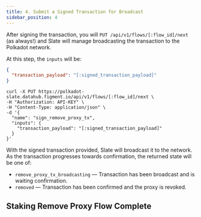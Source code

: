 ```yaml
---
title: 4. Submit a Signed Transaction for Broadcast
sidebar_position: 4
---
```


After signing the transaction, you will `PUT /api/v1/flows/[:flow_id]/next` (as always!) and Slate will manage broadcasting the transaction to the Polkadot network.

At this step, the `inputs` will be:

```json
{
  "transaction_payload": "[:signed_transaction_payload]"
}
```

```text
curl -X PUT https://polkadot-slate.datahub.figment.io/api/v1/flows/[:flow_id]/next \
-H "Authorization: API-KEY" \
-H "Content-Type: application/json" \
-d '{
  "name": "sign_remove_proxy_tx",
  "inputs": {
    "transaction_payload": "[:signed_transaction_payload]"
  }
}'
```

With the signed transaction provided, Slate will broadcast it to the network. As the transaction progresses towards confirmation, the returned state will be one of:

- `remove_proxy_tx_broadcasting` — Transaction has been broadcast and is waiting confirmation.
- `removed` — Transaction has been confirmed and the proxy is revoked.

## Staking Remove Proxy Flow Complete

